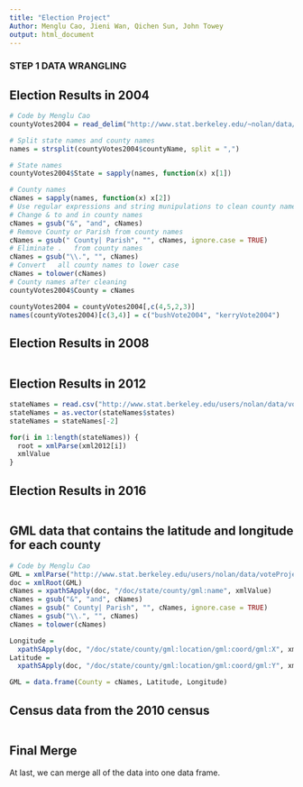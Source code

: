 ```yaml
---
title: "Election Project"
Author: Menglu Cao, Jieni Wan, Qichen Sun, John Towey
output: html_document
---
```


### STEP 1 DATA WRANGLING

## Election Results in 2004
```r
# Code by Menglu Cao
countyVotes2004 = read_delim("http://www.stat.berkeley.edu/~nolan/data/voteProject/countyVotes2004.txt", delim = ' ')

# Split state names and county names
names = strsplit(countyVotes2004$countyName, split = ",")

# State names
countyVotes2004$State = sapply(names, function(x) x[1])

# County names
cNames = sapply(names, function(x) x[2])
# Use regular expressions and string munipulations to clean county names
# Change & to and in county names
cNames = gsub("&", "and", cNames)
# Remove County or Parish from county names
cNames = gsub(" County| Parish", "", cNames, ignore.case = TRUE)
# Eliminate	.	from county names
cNames = gsub("\\.", "", cNames)
# Convert	all	county names to lower case
cNames = tolower(cNames)
# County names after cleaning
countyVotes2004$County = cNames

countyVotes2004 = countyVotes2004[,c(4,5,2,3)]
names(countyVotes2004)[c(3,4)] = c("bushVote2004", "kerryVote2004")
```

## Election Results in 2008
```r

```

## Election Results in 2012
```r
stateNames = read.csv("http://www.stat.berkeley.edu/users/nolan/data/voteProject/countyVotes2012/stateNames.txt")
stateNames = as.vector(stateNames$states)
stateNames = stateNames[-2]

for(i in 1:length(stateNames)) {
  root = xmlParse(xml2012[i])
  xmlValue
}
```

## Election Results in 2016
```r

```

## GML data that contains the latitude and longitude for each county
```r
# Code by Menglu Cao
GML = xmlParse("http://www.stat.berkeley.edu/users/nolan/data/voteProject/counties.gml")
doc = xmlRoot(GML)
cNames = xpathSApply(doc, "/doc/state/county/gml:name", xmlValue)
cNames = gsub("&", "and", cNames)
cNames = gsub(" County| Parish", "", cNames, ignore.case = TRUE)
cNames = gsub("\\.", "", cNames)
cNames = tolower(cNames)

Longitude = 
  xpathSApply(doc, "/doc/state/county/gml:location/gml:coord/gml:X", xmlValue)
Latitude = 
  xpathSApply(doc, "/doc/state/county/gml:location/gml:coord/gml:Y", xmlValue)

GML = data.frame(County = cNames, Latitude, Longitude)
```

## Census data from the 2010 census
```r

```

## Final Merge
At last, we can merge all of the data into one data frame. 

